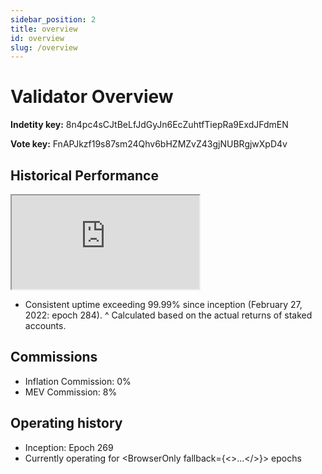 ```yaml
---
sidebar_position: 2
title: overview
id: overview
slug: /overview
---
```


# Validator Overview

**Indetity key:** 8n4pc4sCJtBeLfJdGyJn6EcZuhtfTiepRa9ExdJFdmEN

**Vote key:** FnAPJkzf19s87sm24Qhv6bHZMZvZ43gjNUBRgjwXpD4v

## Historical Performance

<iframe
  src="https://visualize.graphy.app/view/e2444274-c076-4a7e-bd2c-789435f08c6a"
  loading="lazy"
  allowfullscreen="true"
  style={{
    width: '100%',
    height: '400px',
    border: 'none',
    borderRadius: '14px' /* Note camelCase */
  }}>
</iframe>

* Consistent uptime exceeding 99.99% since inception (February 27, 2022: epoch 284).
^ Calculated based on the actual returns of staked accounts.

## Commissions
* Inflation Commission: 0%
* MEV Commission: 8%

## Operating history
* Inception: Epoch 269
* Currently operating for <BrowserOnly fallback={<>...</>}><EpochCounter /></BrowserOnly> epochs
